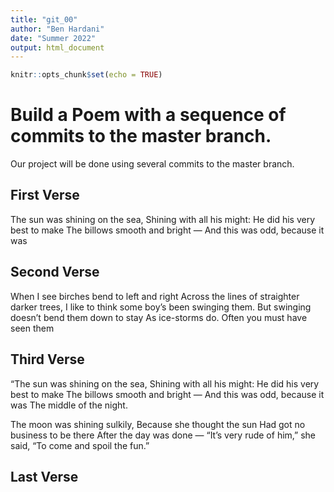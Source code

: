 ```yaml
---
title: "git_00"
author: "Ben Hardani"
date: "Summer 2022"
output: html_document
---
```


```r
knitr::opts_chunk$set(echo = TRUE)
```
# Build a Poem with a sequence of commits to the master branch.
Our project will be done using several commits to the master branch.
<!-- Do not modify or change any text in "!--" bracketed areas such as this --- these are instructions to
you, if you change any of this the git program will notice it and compromise your git merging strategy !-->

## First Verse 
<!--Put the first five lines of a poem by Lewis Carrol in this section!-->
The sun was shining on the sea,
Shining with all his might:
He did his very best to make
The billows smooth and bright —
And this was odd, because it was

## Second Verse
<!--Put the first five lines of a poem by Robert Frost here!-->
When I see birches bend to left and right
Across the lines of straighter darker trees,
I like to think some boy’s been swinging them.
But swinging doesn’t bend them down to stay
As ice-storms do. Often you must have seen them


## Third Verse
<!--Put the first two verses of The Walrus and the Carpenter here!-->

"The sun was shining on the sea,
      Shining with all his might:
He did his very best to make
      The billows smooth and bright —
And this was odd, because it was
      The middle of the night.

The moon was shining sulkily,
      Because she thought the sun
Had got no business to be there
      After the day was done —
"It's very rude of him," she said,
      "To come and spoil the fun."

## Last Verse
<!--Put a short poem of your choice 8-20 lines,here!-->
